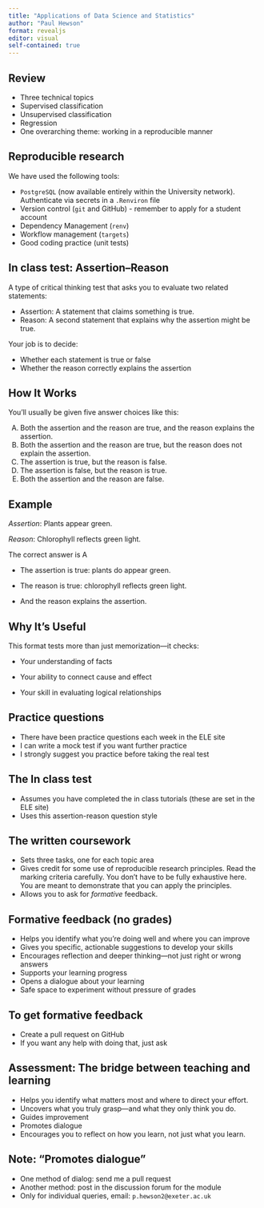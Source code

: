 ```yaml
---
title: "Applications of Data Science and Statistics"
author: "Paul Hewson"
format: revealjs
editor: visual
self-contained: true
---
```


## Review

-   Three technical topics
  - Supervised classification
  - Unsupervised  classification
  - Regression
- One overarching theme: working in a reproducible manner

## Reproducible research

We have used the following tools:

- `PostgreSQL` (now available entirely within the University network). Authenticate via secrets in a `.Renviron` file
- Version control (`git` and GitHub) - remember to apply for a student account
- Dependency Management (`renv`)
- Workflow management (`targets`)
- Good coding practice (unit tests)

## In class test: Assertion–Reason

A type of critical thinking test that asks you to evaluate two related statements:

-    Assertion: A statement that claims something is true.
-    Reason: A second statement that explains why the assertion might be true.

Your job is to decide:

-    Whether each statement is true or false
-    Whether the reason correctly explains the assertion

## How It Works

You’ll usually be given five answer choices like this:


A.	Both the assertion and the reason are true, and the reason explains the assertion.
B.	Both the assertion and the reason are true, but the reason does not explain the assertion.
C.	The assertion is true, but the reason is false.
D.	The assertion is false, but the reason is true.
E.	Both the assertion and the reason are false.


## Example

*Assertion*: Plants appear green. 

*Reason*: Chlorophyll reflects green light.

The correct answer is A

-    The assertion is true: plants do appear green.

-    The reason is true: chlorophyll reflects green light.

-    And the reason explains the assertion.

## Why It’s Useful

This format tests more than just memorization—it checks:

-    Your understanding of facts

-    Your ability to connect cause and effect

-    Your skill in evaluating logical relationships

## Practice questions

- There have been practice questions each week in the ELE site
- I can write a mock test if you want further practice
- I strongly suggest you practice before taking the real test

## The In class test

- Assumes you have completed the in class tutorials (these are set in the ELE site)
- Uses this assertion-reason question style

## The written coursework

- Sets three tasks, one for each topic area
- Gives credit for some use of reproducible research principles. Read the marking criteria carefully. You don't have to be fully exhaustive here. You are meant to demonstrate that you can apply the principles.
- Allows you to ask for *formative* feedback.

## Formative feedback (no grades)

- Helps you identify what you're doing well and where you can improve
- Gives you specific, actionable suggestions to develop your skills
- Encourages reflection and deeper thinking—not just right or wrong answers
- Supports your learning progress
- Opens a dialogue about your learning
- Safe space to experiment without pressure of grades

## To get formative feedback

- Create a pull request on GitHub
- If you want any help with doing that, just ask

## Assessment: The bridge between teaching and learning


- Helps you identify what matters most and where to direct your effort.
- Uncovers what you truly grasp—and what they only think you do.
- Guides improvement
- Promotes dialogue
- Encourages you to reflect on how you learn, not just what you learn.


## Note: "Promotes dialogue"

- One method of dialog: send me a pull request
- Another method: post in the discussion forum for the module
- Only for individual queries, email: `p.hewson2@exeter.ac.uk`
